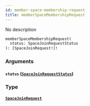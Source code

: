 ```yaml
---
id: member-space-membership-request
title: memberSpaceMembershipRequest
---
```


No description

```graphql
memberSpaceMembershipRequest(
  status: SpaceJoinRequestStatus
): [SpaceJoinRequest!]!

```

### Arguments

#### `status` ([`SpaceJoinRequestStatus`](/graphql/enums/space-join-request-status))

### Type

#### [`SpaceJoinRequest`](/graphql/objects/space-join-request)
